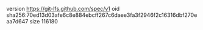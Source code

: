 version https://git-lfs.github.com/spec/v1
oid sha256:70ed13d03afe6c8e884ebcff267c6daee3fa3f2946f2c16316dbf270eaa7d647
size 116180
